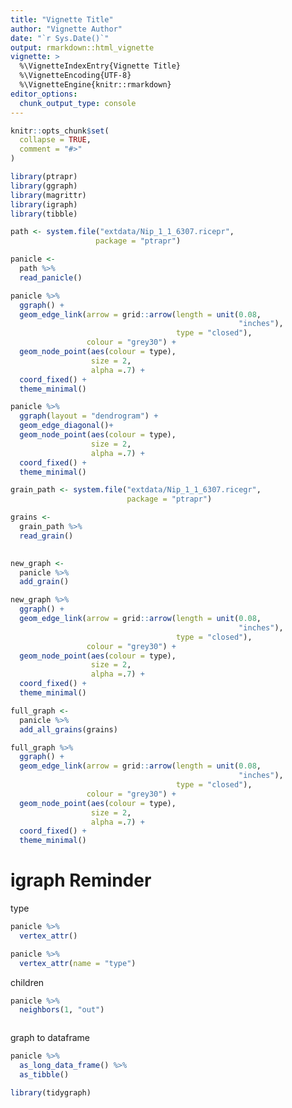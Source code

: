 ```yaml
---
title: "Vignette Title"
author: "Vignette Author"
date: "`r Sys.Date()`"
output: rmarkdown::html_vignette
vignette: >
  %\VignetteIndexEntry{Vignette Title}
  %\VignetteEncoding{UTF-8}
  %\VignetteEngine{knitr::rmarkdown}
editor_options: 
  chunk_output_type: console
---
```


```r
knitr::opts_chunk$set(
  collapse = TRUE,
  comment = "#>"
)
```

```r
library(ptrapr)
library(ggraph)
library(magrittr)
library(igraph)
library(tibble)
```


```r
path <- system.file("extdata/Nip_1_1_6307.ricepr", 
                   package = "ptrapr") 

panicle <-
  path %>% 
  read_panicle()
```


```r
panicle %>% 
  ggraph() + 
  geom_edge_link(arrow = grid::arrow(length = unit(0.08,
                                                   "inches"),
                                     type = "closed"),
                 colour = "grey30") +
  geom_node_point(aes(colour = type),
                  size = 2,
                  alpha =.7) +
  coord_fixed() +
  theme_minimal()
```

```r
panicle %>% 
  ggraph(layout = "dendrogram") + 
  geom_edge_diagonal()+
  geom_node_point(aes(colour = type),
                  size = 2,
                  alpha =.7) +
  coord_fixed() +
  theme_minimal()
```

```r
grain_path <- system.file("extdata/Nip_1_1_6307.ricegr",
                          package = "ptrapr")

grains <- 
  grain_path %>%
  read_grain()
  
```

```r
new_graph <- 
  panicle %>%
  add_grain()
```


```r
new_graph %>% 
  ggraph() + 
  geom_edge_link(arrow = grid::arrow(length = unit(0.08,
                                                   "inches"),
                                     type = "closed"),
                 colour = "grey30") +
  geom_node_point(aes(colour = type),
                  size = 2,
                  alpha =.7) +
  coord_fixed() +
  theme_minimal()
```

```r
full_graph <- 
  panicle %>% 
  add_all_grains(grains)
```

```r
full_graph %>% 
  ggraph() + 
  geom_edge_link(arrow = grid::arrow(length = unit(0.08,
                                                   "inches"),
                                     type = "closed"),
                 colour = "grey30") +
  geom_node_point(aes(colour = type),
                  size = 2,
                  alpha =.7) +
  coord_fixed() +
  theme_minimal()
```

# igraph Reminder

type

```r
panicle %>% 
  vertex_attr()

panicle %>% 
  vertex_attr(name = "type")
```


children

```r
panicle %>%
  neighbors(1, "out")
```

```r

```

graph to dataframe

```r
panicle %>% 
  as_long_data_frame() %>%
  as_tibble()
```


```r
library(tidygraph)
```

